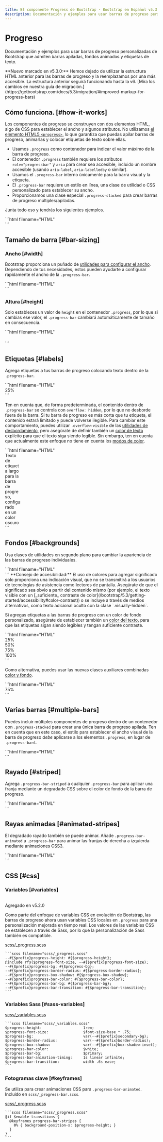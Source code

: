 ```yaml
---
title: El componente Progress de Bootstrap · Bootstrap en Español v5.3
description: Documentación y ejemplos para usar barras de progreso personalizadas de Bootstrap que admiten barras apiladas, fondos animados y etiquetas de texto.
---
```


# Progreso

Documentación y ejemplos para usar barras de progreso personalizadas de Bootstrap que admiten barras apiladas, fondos animados y etiquetas de texto.

<Callout type="info" emoji="">
**Nuevo marcado en v5.3.0:** Hemos dejado de utilizar la estructura HTML anterior para las barras de progreso y la reemplazamos por una más accesible. La estructura anterior seguirá funcionando hasta la v6. [Mira los cambios en nuestra guía de migración.](https://getbootstrap.com/docs/5.3/migration/#improved-markup-for-progress-bars)
</Callout>

<MainBanner />

Cómo funciona. [#how-it-works]
-------------------------------

Los componentes de progreso se construyen con dos elementos HTML, algo de CSS para establecer el ancho y algunos atributos. No utilizamos [el elemento HTML5 `<progress>`,](https://developer.mozilla.org/en-US/docs/Web/HTML/Element/progress) lo que garantiza que puedas apilar barras de progreso, animarlas y colocar etiquetas de texto sobre ellas.

* Usamos `.progress` como contenedor para indicar el valor máximo de la barra de progreso.
* El contenedor `.progress` también requiere los atributos `role="progressbar"` y `aria` para crear sea accesible, incluido un nombre accesible (usando `aria-label`, `aria-labelledby` o similar).
* Usamos el `.progress-bar` interno únicamente para la barra visual y la etiqueta.
* El `.progress-bar` requiere un estilo en línea, una clase de utilidad o CSS personalizado para establecer su ancho.
* Proporcionamos una clase especial `.progress-stacked` para crear barras de progreso múltiples/apiladas.

Junta todo eso y tendrás los siguientes ejemplos.

<DemoIframe path="/demos/bootstrap/5.3/components/progress/how-it-works.html">
    ```html filename="HTML"
    <div class="progress" role="progressbar" aria-label="Ejemplo básico" aria-valuenow="0" aria-valuemin="0" aria-valuemax="100">
        <div class="progress-bar" style="width: 0%"></div>
    </div>
    <div class="progress" role="progressbar" aria-label="Ejemplo básico" aria-valuenow="25" aria-valuemin="0" aria-valuemax="100">
        <div class="progress-bar" style="width: 25%"></div>
    </div>
    <div class="progress" role="progressbar" aria-label="Ejemplo básico" aria-valuenow="50" aria-valuemin="0" aria-valuemax="100">
        <div class="progress-bar" style="width: 50%"></div>
    </div>
    <div class="progress" role="progressbar" aria-label="Ejemplo básico" aria-valuenow="75" aria-valuemin="0" aria-valuemax="100">
        <div class="progress-bar" style="width: 75%"></div>
    </div>
    <div class="progress" role="progressbar" aria-label="Ejemplo básico" aria-valuenow="100" aria-valuemin="0" aria-valuemax="100">
        <div class="progress-bar" style="width: 100%"></div>
    </div>
    ```
</DemoIframe>

Tamaño de barra [#bar-sizing]
------------------------------

### Ancho [#width]

Bootstrap proporciona un puñado de [utilidades para configurar el ancho](/bootstrap/5.3/utilities/sizing/). Dependiendo de tus necesidades, estos pueden ayudarte a configurar rápidamente el ancho de la `.progress-bar`.

<DemoIframe path="/demos/bootstrap/5.3/components/progress/width.html">
    ```html filename="HTML"
    <div class="progress" role="progressbar" aria-label="Ejemplo básico" aria-valuenow="75" aria-valuemin="0" aria-valuemax="100">
        <div class="progress-bar w-75"></div>
    </div>
    ```
</DemoIframe>

### Altura [#height]

Solo estableces un valor de `height` en el contenedor `.progress`, por lo que si cambias ese valor, el `.progress-bar` cambiará automáticamente de tamaño en consecuencia.

<DemoIframe path="/demos/bootstrap/5.3/components/progress/height.html">
    ```html filename="HTML"
    <div class="progress" role="progressbar" aria-label="Ejemplo 1px de alto" aria-valuenow="25" aria-valuemin="0" aria-valuemax="100" style="height: 1px">
        <div class="progress-bar" style="width: 25%"></div>
    </div>
    <div class="progress" role="progressbar" aria-label="Ejemplo 20px de alto" aria-valuenow="25" aria-valuemin="0" aria-valuemax="100" style="height: 20px">
        <div class="progress-bar" style="width: 25%"></div>
    </div>
    ```
</DemoIframe>

<ContentSuggestion />

Etiquetas [#labels]
--------------------

Agrega etiquetas a tus barras de progreso colocando texto dentro de la `.progress-bar`.

<DemoIframe path="/demos/bootstrap/5.3/components/progress/labels-1.html">
    ```html filename="HTML"
    <div class="progress" role="progressbar" aria-label="Ejemplo con etiqueta" aria-valuenow="25" aria-valuemin="0" aria-valuemax="100">
        <div class="progress-bar" style="width: 25%">25%</div>
    </div>
    ```
</DemoIframe>

Ten en cuenta que, de forma predeterminada, el contenido dentro de `.progress-bar` se controla con `overflow: hidden`, por lo que no desborde fuera de la barra. Si tu barra de progreso es más corta que tu etiqueta, el contenido estará limitado y puede volverse ilegible. Para cambiar este comportamiento, puedes utilizar `.overflow-visible` de las [utilidades de desbordamiento](/bootstrap/5.3/utilities/overflow/), pero asegúrate de definir también un [color de texto](/bootstrap/5.3/utilities/colors/#colors) explícito para que el texto siga siendo legible. Sin embargo, ten en cuenta que actualmente este enfoque no tiene en cuenta los [modos de color](/bootstrap/5.3/customize/color-modes/).

<DemoIframe path="/demos/bootstrap/5.3/components/progress/labels-2.html">
    ```html filename="HTML"
    <div class="progress" role="progressbar" aria-label="Ejemplo con etiqueta" aria-valuenow="10" aria-valuemin="0" aria-valuemax="100">
        <div class="progress-bar overflow-visible text-dark" style="width: 10%">
            Texto de etiqueta largo para la barra de progreso, configurado en un color oscuro
        </div>
    </div>
    ```
</DemoIframe>

Fondos [#backgrounds]
----------------------

Usa clases de utilidades en segundo plano para cambiar la apariencia de las barras de progreso individuales.

<DemoIframe path="/demos/bootstrap/5.3/components/progress/backgrounds-1.html">
    ```html filename="HTML"
    <div class="progress" role="progressbar" aria-label="Ejemplo de éxito" aria-valuenow="25" aria-valuemin="0" aria-valuemax="100">
        <div class="progress-bar bg-success" style="width: 25%"></div>
    </div>
    <div class="progress" role="progressbar" aria-label="Ejemplo de información" aria-valuenow="50" aria-valuemin="0" aria-valuemax="100">
        <div class="progress-bar bg-info" style="width: 50%"></div>
    </div>
    <div class="progress" role="progressbar" aria-label="Ejemplo de advertencia" aria-valuenow="75" aria-valuemin="0" aria-valuemax="100">
        <div class="progress-bar bg-warning" style="width: 75%"></div>
    </div>
    <div class="progress" role="progressbar" aria-label="Ejemplo de peligro" aria-valuenow="100" aria-valuemin="0" aria-valuemax="100">
        <div class="progress-bar bg-danger" style="width: 100%"></div>
    </div>
    ```
</DemoIframe>

<Callout type="info" emoji="">
**Consejo de accesibilidad:** El uso de colores para agregar significado solo proporciona una indicación visual, que no se transmitirá a los usuarios de tecnologías de asistencia como lectores de pantalla. Asegúrate de que el significado sea obvio a partir del contenido mismo (por ejemplo, el texto visible con un [_suficiente_ contraste de color](/bootstrap/5.3/getting-started/accessibility#color-contrast)) o se incluye a través de medios alternativos, como texto adicional oculto con la clase `.visually-hidden`.
</Callout>

Si agregas etiquetas a las barras de progreso con un color de fondo personalizado, asegúrate de establecer también un [color del texto](/bootstrap/5.3/utilities/colors/#colors), para que las etiquetas sigan siendo legibles y tengan suficiente contraste.

<DemoIframe path="/demos/bootstrap/5.3/components/progress/backgrounds-2.html">
    ```html filename="HTML"
    <div class="progress" role="progressbar" aria-label="Ejemplo de éxito" aria-valuenow="25" aria-valuemin="0" aria-valuemax="100">
        <div class="progress-bar bg-success" style="width: 25%">25%</div>
    </div>
    <div class="progress" role="progressbar" aria-label="Ejemplo de información" aria-valuenow="50" aria-valuemin="0" aria-valuemax="100">
        <div class="progress-bar bg-info text-dark" style="width: 50%">50%</div>
    </div>
    <div class="progress" role="progressbar" aria-label="Ejemplo de advertencia" aria-valuenow="75" aria-valuemin="0" aria-valuemax="100">
        <div class="progress-bar bg-warning text-dark" style="width: 75%">75%</div>
    </div>
    <div class="progress" role="progressbar" aria-label="Ejemplo de peligro" aria-valuenow="100" aria-valuemin="0" aria-valuemax="100">
        <div class="progress-bar bg-danger" style="width: 100%">100%</div>
    </div>
    ```
</DemoIframe>

Como alternativa, puedes usar las nuevas clases auxiliares combinadas [color y fondo](/bootstrap/5.3/helpers/color-background/).

<DemoIframe path="/demos/bootstrap/5.3/components/progress/backgrounds-3.html">
    ```html filename="HTML"
    <div class="progress" role="progressbar" aria-label="Ejemplo de advertencia" aria-valuenow="75" aria-valuemin="0" aria-valuemax="100">
        <div class="progress-bar text-bg-warning" style="width: 75%">75%</div>
    </div>
    ```
</DemoIframe>

Varias barras [#multiple-bars]
-------------------------------

Puedes incluir múltiples componentes de progreso dentro de un contenedor con `.progress-stacked` para crear una única barra de progreso apilada. Ten en cuenta que en este caso, el estilo para establecer el ancho visual de la barra de progreso _debe_ aplicarse a los elementos `.progress`, en lugar de `.progress-bar`s.

<DemoIframe path="/demos/bootstrap/5.3/components/progress/multiple-bars.html">
    ```html filename="HTML"
    <div class="progress-stacked">
        <div class="progress" role="progressbar" aria-label="Segmento uno" aria-valuenow="15" aria-valuemin="0" aria-valuemax="100" style="width: 15%">
            <div class="progress-bar"></div>
        </div>
        <div class="progress" role="progressbar" aria-label="Segmento dos" aria-valuenow="30" aria-valuemin="0" aria-valuemax="100" style="width: 30%">
            <div class="progress-bar bg-success"></div>
        </div>
        <div class="progress" role="progressbar" aria-label="Segmento tres" aria-valuenow="20" aria-valuemin="0" aria-valuemax="100" style="width: 20%">
            <div class="progress-bar bg-info"></div>
        </div>
    </div>
    ```
</DemoIframe>

<ContentSuggestion />

Rayado [#striped]
------------------

Agrega `.progress-bar-striped` a cualquier `.progress-bar` para aplicar una franja mediante un degradado CSS sobre el color de fondo de la barra de progreso.

<DemoIframe path="/demos/bootstrap/5.3/components/progress/striped.html">
    ```html filename="HTML"
    <div class="progress" role="progressbar" aria-label="Ejemplo rayado predeterminado" aria-valuenow="10" aria-valuemin="0" aria-valuemax="100">
        <div class="progress-bar progress-bar-striped" style="width: 10%"></div>
    </div>
    <div class="progress" role="progressbar" aria-label="Ejemplo de éxito rayado" aria-valuenow="25" aria-valuemin="0" aria-valuemax="100">
        <div class="progress-bar progress-bar-striped bg-success" style="width: 25%"></div>
    </div>
    <div class="progress" role="progressbar" aria-label="Ejemplo de información rayada" aria-valuenow="50" aria-valuemin="0" aria-valuemax="100">
        <div class="progress-bar progress-bar-striped bg-info" style="width: 50%"></div>
    </div>
    <div class="progress" role="progressbar" aria-label="Ejemplo de rayas de advertencia" aria-valuenow="75" aria-valuemin="0" aria-valuemax="100">
        <div class="progress-bar progress-bar-striped bg-warning" style="width: 75%"></div>
    </div>
    <div class="progress" role="progressbar" aria-label="Ejemplo de rayas de peligro" aria-valuenow="100" aria-valuemin="0" aria-valuemax="100">
        <div class="progress-bar progress-bar-striped bg-danger" style="width: 100%"></div>
    </div>
    ```
</DemoIframe>

Rayas animadas [#animated-stripes]
-----------------------------------

El degradado rayado también se puede animar. Añade `.progress-bar-animated` a `.progress-bar` para animar las franjas de derecha a izquierda mediante animaciones CSS3.

<DemoIframe path="/demos/bootstrap/5.3/components/progress/animated-stripes.html">
    ```html filename="HTML"
    <div class="progress" role="progressbar" aria-label="Ejemplo de rayas animadas" aria-valuenow="75" aria-valuemin="0" aria-valuemax="100">
        <div class="progress-bar progress-bar-striped progress-bar-animated" style="width: 75%"></div>
    </div>
    ```
</DemoIframe>

CSS [#css]
-----------

### Variables [#variables]

<br/>
<span className="py-1 px-3 text-green-700 border border-green-700 rounded-md">Agregado en v5.2.0</span>

Como parte del enfoque de variables CSS en evolución de Bootstrap, las barras de progreso ahora usan variables CSS locales en `.progress` para una personalización mejorada en tiempo real. Los valores de las variables CSS se establecen a través de Sass, por lo que la personalización de Sass también es compatible.

[scss/_progress.scss](https://github.com/twbs/bootstrap/blob/v5.3.2/scss/_progress.scss)

    ```scss filename="scss/_progress.scss"
    --#{$prefix}progress-height: #{$progress-height};
    @include rfs($progress-font-size, --#{$prefix}progress-font-size);
    --#{$prefix}progress-bg: #{$progress-bg};
    --#{$prefix}progress-border-radius: #{$progress-border-radius};
    --#{$prefix}progress-box-shadow: #{$progress-box-shadow};
    --#{$prefix}progress-bar-color: #{$progress-bar-color};
    --#{$prefix}progress-bar-bg: #{$progress-bar-bg};
    --#{$prefix}progress-bar-transition: #{$progress-bar-transition};
    ```

### Variables Sass [#sass-variables]

[scss/_variables.scss](https://github.com/twbs/bootstrap/blob/v5.3.2/scss/_variables.scss)

    ```scss filename="scss/_variables.scss"
    $progress-height:                   1rem;
    $progress-font-size:                $font-size-base * .75;
    $progress-bg:                       var(--#{$prefix}secondary-bg);
    $progress-border-radius:            var(--#{$prefix}border-radius);
    $progress-box-shadow:               var(--#{$prefix}box-shadow-inset);
    $progress-bar-color:                $white;
    $progress-bar-bg:                   $primary;
    $progress-bar-animation-timing:     1s linear infinite;
    $progress-bar-transition:           width .6s ease;
    ```

<ContentSuggestion />

### Fotogramas clave [#keyframes]

Se utiliza para crear animaciones CSS para `.progress-bar-animated`. Incluido en `scss/_progress-bar.scss`.

[scss/_progress.scss](https://github.com/twbs/bootstrap/blob/v5.3.2/scss/_progress.scss)

    ```scss filename="scss/_progress.scss"
    @if $enable-transitions {
      @keyframes progress-bar-stripes {
        0% { background-position-x: $progress-height; }
      }
    }
    ```